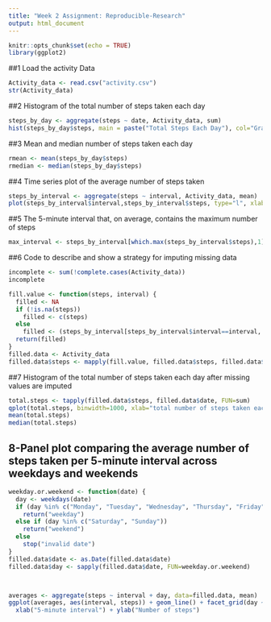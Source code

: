 ---
title: "Week 2 Assignment: Reproducible-Research"
output: html_document
---

```{r setup, include=FALSE}
knitr::opts_chunk$set(echo = TRUE)
library(ggplot2)
```


##1 Load the activity Data
```{r}
Activity_data <- read.csv("activity.csv")
str(Activity_data)
```

##2 Histogram of the total number of steps taken each day
```{r}
steps_by_day <- aggregate(steps ~ date, Activity_data, sum)
hist(steps_by_day$steps, main = paste("Total Steps Each Day"), col="Gray", xlab="Number of Steps",ylab="Interval")
```


##3 Mean and median number of steps taken each day
```{r}
rmean <- mean(steps_by_day$steps)
rmedian <- median(steps_by_day$steps)
```
##4 Time series plot of the average number of steps taken
```{r}
steps_by_interval <- aggregate(steps ~ interval, Activity_data, mean)
plot(steps_by_interval$interval,steps_by_interval$steps, type="l", xlab="Interval", ylab="Number ofSteps",main="Average Number of Steps per Day by Interval")
```

##5 The 5-minute interval that, on average, contains the maximum number of steps
```{r}
max_interval <- steps_by_interval[which.max(steps_by_interval$steps),1]
```
##6 Code to describe and show a strategy for imputing missing data
```{r}
incomplete <- sum(!complete.cases(Activity_data))
incomplete

fill.value <- function(steps, interval) {
  filled <- NA
  if (!is.na(steps))
    filled <- c(steps)
  else
    filled <- (steps_by_interval[steps_by_interval$interval==interval, "steps"])
  return(filled)
}
filled.data <- Activity_data
filled.data$steps <- mapply(fill.value, filled.data$steps, filled.data$interval)
```

##7 Histogram of the total number of steps taken each day after missing values are imputed
```{r}
total.steps <- tapply(filled.data$steps, filled.data$date, FUN=sum)
qplot(total.steps, binwidth=1000, xlab="total number of steps taken each day")
mean(total.steps)
median(total.steps)
```




## 8-Panel plot comparing the average number of steps taken per 5-minute interval across weekdays and weekends
```{r}
weekday.or.weekend <- function(date) {
  day <- weekdays(date)
  if (day %in% c("Monday", "Tuesday", "Wednesday", "Thursday", "Friday"))
    return("weekday")
  else if (day %in% c("Saturday", "Sunday"))
    return("weekend")
  else
    stop("invalid date")
}
filled.data$date <- as.Date(filled.data$date)
filled.data$day <- sapply(filled.data$date, FUN=weekday.or.weekend)



averages <- aggregate(steps ~ interval + day, data=filled.data, mean)
ggplot(averages, aes(interval, steps)) + geom_line() + facet_grid(day ~ .) +
  xlab("5-minute interval") + ylab("Number of steps")
```